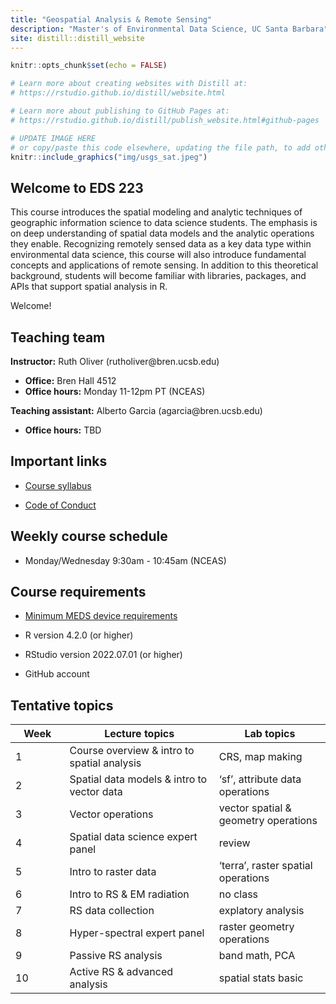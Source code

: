 ```yaml
---
title: "Geospatial Analysis & Remote Sensing"
description: "Master's of Environmental Data Science, UC Santa Barbara"
site: distill::distill_website
---
```


```r
knitr::opts_chunk$set(echo = FALSE)

# Learn more about creating websites with Distill at:
# https://rstudio.github.io/distill/website.html

# Learn more about publishing to GitHub Pages at:
# https://rstudio.github.io/distill/publish_website.html#github-pages

```

```r

# UPDATE IMAGE HERE 
# or copy/paste this code elsewhere, updating the file path, to add other images to your site!
knitr::include_graphics("img/usgs_sat.jpeg")
```

## Welcome to EDS 223

This course introduces the spatial modeling and analytic techniques of geographic information science to data science students. The emphasis is on deep understanding of spatial data models and the analytic operations they enable. Recognizing remotely sensed data as a key data type within environmental data science, this course will also introduce fundamental concepts and applications of remote sensing. In addition to this theoretical background, students will become familiar with libraries, packages, and APIs that support spatial analysis in R.

Welcome!

## Teaching team

**Instructor:** Ruth Oliver (rutholiver\@bren.ucsb.edu)

-   **Office:** Bren Hall 4512
-   **Office hours:** Monday 11-12pm PT (NCEAS)

**Teaching assistant:** Alberto Garcia (agarcia\@bren.ucsb.edu)

-   **Office hours:** TBD

## Important links

-   [Course syllabus](https://docs.google.com/document/d/1ROLyloNe9dJonNkBEGaAbJ5l1NPUFu_7YRiQHBXwBNs/edit?usp=sharing)

-   [Code of Conduct](https://www.sa.ucsb.edu/regulations/student-conduct-code/student-conduct-code)


## Weekly course schedule

-   Monday/Wednesday 9:30am - 10:45am (NCEAS)


## Course requirements

-   [Minimum MEDS device requirements](https://ucsb-meds.github.io/computer_reqs.html)

-   R version 4.2.0 (or higher)

-   RStudio version 2022.07.01 (or higher)

-   GitHub account


## Tentative topics

| Week | Lecture topics | Lab topics |
|------|----------------|------------|
| 1    | Course overview & intro to spatial analysis| CRS, map making     |
| 2    | Spatial data models & intro to vector data| 'sf', attribute data operations|
| 3    | Vector operations | vector spatial & geometry operations|
| 4    | Spatial data science expert panel| review|
| 5    | Intro to raster data| 'terra', raster spatial operations|
| 6    | Intro to RS & EM radiation| no class |
| 7    | RS data collection | explatory analysis     |
| 8    | Hyper-spectral expert panel         | raster geometry operations     |
| 9    | Passive RS analysis          | band math, PCA     |
| 10   | Active RS & advanced analysis        | spatial stats basic     |
